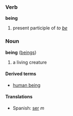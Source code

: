 ===Verb===
'''being'''

# present participle of ''to [[be]]''

===Noun===
'''being''' ([[beings]])

# a living creature

====Derived terms====
*[[human being]]

====Translations====
*Spanish: [[ser]] ''m''
